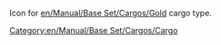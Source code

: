Icon for [[en/Manual/Base Set/Cargos/Gold]] cargo type.
[[Category:en/Manual/Base Set/Cargos/Cargo]]